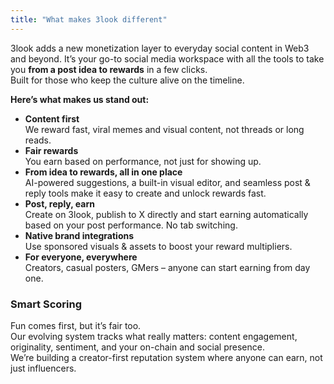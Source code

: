 ```yaml
---
title: "What makes 3look different"
---
```


3look adds a new monetization layer to everyday social content in Web3 and beyond. It’s your go-to social media workspace with all the tools to take you **from a post idea to rewards** in a few clicks.\
Built for those who keep the culture alive on the timeline.

**Here’s what makes us stand out:**

- **Content first**\
  We reward fast, viral memes and visual content, not threads or long reads.
- **Fair rewards**\
  You earn based on performance, not just for showing up.
- **From idea to rewards, all in one place**\
  AI-powered suggestions, a built-in visual editor, and seamless post & reply tools make it easy to create and unlock rewards fast.
- **Post, reply, earn**\
  Create on 3look, publish to X directly and start earning automatically based on your post performance. No tab switching.
- **Native brand integrations**\
  Use sponsored visuals & assets to boost your reward multipliers.
- **For everyone, everywhere**\
  Creators, casual posters, GMers – anyone can start earning from day one.

### **Smart Scoring**

Fun comes first, but it’s fair too.\
Our evolving system tracks what really matters: content engagement, originality, sentiment, and your on-chain and social presence.\
We’re building a creator-first reputation system where anyone can earn, not just influencers.